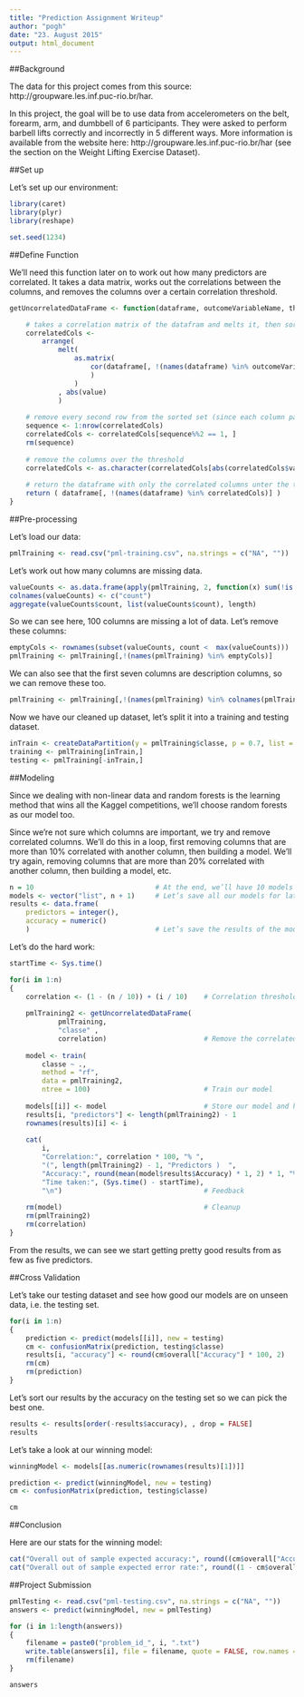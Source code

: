 ```yaml
---
title: "Prediction Assignment Writeup"
author: "pogh"
date: "23. August 2015"
output: html_document
---
```


##Background

The data for this project comes from this source: http://groupware.les.inf.puc-rio.br/har. 

In this project, the goal will be to use data from accelerometers on the belt, forearm, arm, and dumbbell of 6 participants. They were asked to perform barbell lifts correctly and incorrectly in 5 different ways. More information is available from the website here: http://groupware.les.inf.puc-rio.br/har (see the section on the Weight Lifting Exercise Dataset). 

##Set up

Let’s set up our environment:

```r
library(caret)
library(plyr)
library(reshape)

set.seed(1234)
```

##Define Function

We’ll need this function later on to work out how many predictors are correlated. 
It takes a data matrix, works out the correlations between the columns,
and removes the columns over a certain correlation threshold.

```r
getUncorrelatedDataFrame <- function(dataframe, outcomeVariableName, threshold) {

    # takes a correlation matrix of the datafram and melts it, then sorts it (important for next step)
    correlatedCols <- 
        arrange(
            melt(
                as.matrix(
                    cor(dataframe[, !(names(dataframe) %in% outcomeVariableName)])
                    )
                )
            , abs(value)
            )
    
    # remove every second row from the sorted set (since each column pair correlated with its partner)
    sequence <- 1:nrow(correlatedCols)
    correlatedCols <- correlatedCols[sequence%%2 == 1, ]
    rm(sequence)
    
    # remove the columns over the threshold
    correlatedCols <- as.character(correlatedCols[abs(correlatedCols$value) > threshold, c("X1")]) 
    
    # return the dataframe with only the correlated columns unter the threshold
    return ( dataframe[, !(names(dataframe) %in% correlatedCols)] )
}
```

##Pre-processing

Let’s load our data:

```r
pmlTraining <- read.csv("pml-training.csv", na.strings = c("NA", ""))
```

Let’s work out how many columns are missing data.

```r
valueCounts <- as.data.frame(apply(pmlTraining, 2, function(x) sum(!is.na(x))))
colnames(valueCounts) <- c("count")
aggregate(valueCounts$count, list(valueCounts$count), length)
```

So we can see here, 100 columns are missing a lot of data.  Let’s remove these columns:

```r
emptyCols <- rownames(subset(valueCounts, count <  max(valueCounts)))
pmlTraining <- pmlTraining[,!(names(pmlTraining) %in% emptyCols)]
```

We can also see that the first seven columns are description columns, so we can remove these too.

```r
pmlTraining <- pmlTraining[,!(names(pmlTraining) %in% colnames(pmlTraining[, 1:7]))]
```

Now we have our cleaned up dataset, let’s split it into a training and testing dataset.

```r
inTrain <- createDataPartition(y = pmlTraining$classe, p = 0.7, list = FALSE)
training <- pmlTraining[inTrain,]
testing <- pmlTraining[-inTrain,]
```

##Modeling

Since we dealing with non-linear data and random forests is the learning method that wins all the Kaggel competitions, we’ll choose random forests as our model too.

Since we’re not sure which columns are important, we try and remove correlated columns.  We’ll do this in a loop, first removing columns that are more than 10% correlated with another column, then building a model.  We’ll try again, removing columns that are more than 20% correlated with another column, then building a model, etc.  

```r
n = 10                              # At the end, we’ll have 10 models 
models <- vector("list", n + 1)     # Let’s save all our models for later
results <- data.frame(
    predictors = integer(), 
    accuracy = numeric()
    )                               # Let’s save the results of the models for later
```

Let’s do the hard work:

```r
startTime <- Sys.time()

for(i in 1:n)
{
    correlation <- (1 - (n / 10)) + (i / 10)    # Correlation threshold of 10%, 20%, etc.
    
    pmlTraining2 <- getUncorrelatedDataFrame(
            pmlTraining, 
            "classe" , 
            correlation)                        # Remove the correlated columns
    
    model <- train(
        classe ~ ., 
        method = "rf", 
        data = pmlTraining2, 
        ntree = 100)                            # Train our model
    
    models[[i]] <- model                        # Store our model and how many predictors we needed
    results[i, "predictors"] <- length(pmlTraining2) - 1
    rownames(results)[i] <- i
    
    cat(
        i, 
        "Correlation:", correlation * 100, "% ", 
        "(", length(pmlTraining2) - 1, "Predictors )  ",
        "Accuracy:", round(mean(model$results$Accuracy) * 1, 2) * 1, "%  ", 
        "Time taken:", (Sys.time() - startTime), 
        "\n")                                   # Feedback
    
    rm(model)                                   # Cleanup
    rm(pmlTraining2)
    rm(correlation)
}
```

From the results, we can see we start getting pretty good results from as few as five predictors.

##Cross Validation

Let’s take our testing dataset and see how good our models are on unseen data, i.e. the testing set.

```r
for(i in 1:n)
{
    prediction <- predict(models[[i]], new = testing)
    cm <- confusionMatrix(prediction, testing$classe)
    results[i, "accuracy"] <- round(cm$overall["Accuracy"] * 100, 2)
    rm(cm)
    rm(prediction)
}
```

Let’s sort our results by the accuracy on the testing set so we can pick the best one.

```r
results <- results[order(-results$accuracy), , drop = FALSE]
results
```

Let’s take a look at our winning model:

```r
winningModel <- models[[as.numeric(rownames(results)[1])]]

prediction <- predict(winningModel, new = testing)
cm <- confusionMatrix(prediction, testing$classe)

cm
```

##Conclusion

Here are our stats for the winning model:

```r
cat("Overall out of sample expected accuracy:", round((cm$overall["Accuracy"] * 100), 2), "%")
cat("Overall out of sample expected error rate:", round((1 - cm$overall["Kappa"]) * 100, 2), "%")
```

##Project Submission

```r
pmlTesting <- read.csv("pml-testing.csv", na.strings = c("NA", ""))
answers <- predict(winningModel, new = pmlTesting)

for (i in 1:length(answers)) 
{
    filename = paste0("problem_id_", i, ".txt")
    write.table(answers[i], file = filename, quote = FALSE, row.names = FALSE, col.names = FALSE)
    rm(filename)
}

answers
```
